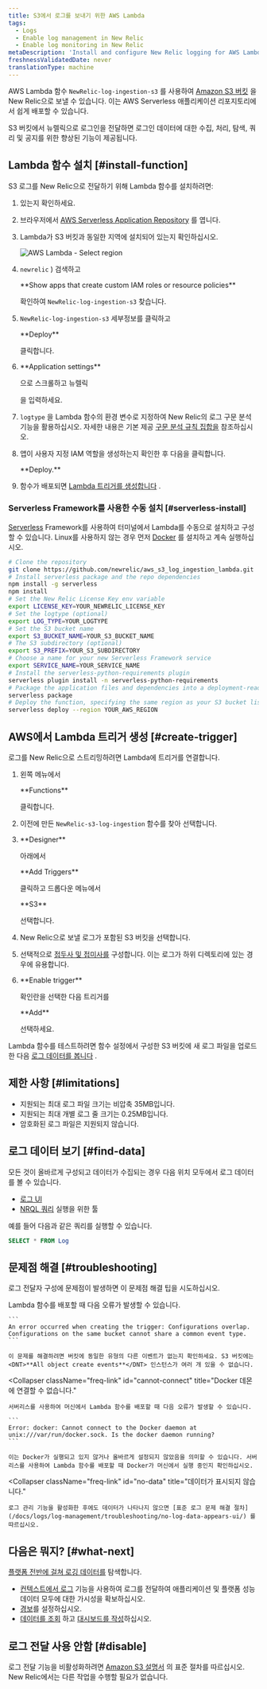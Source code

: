 ```yaml
---
title: S3에서 로그를 보내기 위한 AWS Lambda
tags:
  - Logs
  - Enable log management in New Relic
  - Enable log monitoring in New Relic
metaDescription: 'Install and configure New Relic logging for AWS Lambda with S3, so you can use enhanced log management capabilities.'
freshnessValidatedDate: never
translationType: machine
---
```


AWS Lambda 함수 `NewRelic-log-ingestion-s3` 를 사용하여 [Amazon S3 버킷](https://aws.amazon.com/s3/) 을 New Relic으로 보낼 수 있습니다. 이는 AWS Serverless 애플리케이션 리포지토리에서 쉽게 배포할 수 있습니다.

S3 버킷에서 뉴렐릭으로 로그인을 전달하면 로그인 데이터에 대한 수집, 처리, 탐색, 쿼리 및 공지를 위한 향상된 <InlinePopover type="logs"/>기능이 제공됩니다.

## Lambda 함수 설치 [#install-function]

S3 로그를 New Relic으로 전달하기 위해 Lambda 함수를 설치하려면:

1. <InlinePopover type="licenseKey"/>

   있는지 확인하세요.

2. 브라우저에서 [AWS Serverless Application Repository](https://serverlessrepo.aws.amazon.com/applications) 를 엽니다.

3. Lambda가 S3 버킷과 동일한 지역에 설치되어 있는지 확인하십시오.

   <img
     title="AWS Lambda - Select region"
     alt="AWS Lambda - Select region"
     src="/images/serverless_screenshot-crop_AWS-Lambda-select-region.webp"
   />

4. `newrelic` ) 검색하고

   <DNT>
     **Show apps that create custom IAM roles or resource policies**
   </DNT>

   확인하여 `NewRelic-log-ingestion-s3` 찾습니다.

5. `NewRelic-log-ingestion-s3` 세부정보를 클릭하고

   <DNT>
     **Deploy**
   </DNT>

   클릭합니다.

6. <DNT>
     **Application settings**
   </DNT>

   으로 스크롤하고 뉴렐릭

   <InlinePopover type="licenseKey"/>

   을 입력하세요.

7. `logtype` 을 Lambda 함수의 환경 변수로 지정하여 New Relic의 로그 구문 분석 기능을 활용하십시오. 자세한 내용은 기본 제공 [구문 분석 규칙 집합을](/docs/logs/new-relic-logs/ui-data/new-relic-logs-parsing-built-rules-custom-parsing#built-in-rules) 참조하십시오.

8. 앱이 사용자 지정 IAM 역할을 생성하는지 확인한 후 다음을 클릭합니다.

   <DNT>
     **Deploy.**
   </DNT>

9. 함수가 배포되면 [Lambda 트리거를 생성합니다](#create-trigger) .

### Serverless Framework를 사용한 수동 설치 [#serverless-install]

[Serverless](https://www.npmjs.com/package/serverless) Framework를 사용하여 터미널에서 Lambda를 수동으로 설치하고 구성할 수 있습니다. Linux를 사용하지 않는 경우 먼저 [Docker](https://docs.docker.com/get-docker/) 를 설치하고 계속 실행하십시오.

```bash
# Clone the repository
git clone https://github.com/newrelic/aws_s3_log_ingestion_lambda.git
# Install serverless package and the repo dependencies
npm install -g serverless
npm install
# Set the New Relic License Key env variable
export LICENSE_KEY=YOUR_NEWRELIC_LICENSE_KEY
# Set the logtype (optional)
export LOG_TYPE=YOUR_LOGTYPE
# Set the S3 bucket name
export S3_BUCKET_NAME=YOUR_S3_BUCKET_NAME
# The S3 subdirectory (optional)
export S3_PREFIX=YOUR_S3_SUBDIRECTORY
# Choose a name for your new Serverless Framework service
export SERVICE_NAME=YOUR_SERVICE_NAME
# Install the serverless-python-requirements plugin
serverless plugin install -n serverless-python-requirements
# Package the application files and dependencies into a deployment-ready file for deployment
serverless package
# Deploy the function, specifying the same region as your S3 bucket listed above
serverless deploy --region YOUR_AWS_REGION
```

## AWS에서 Lambda 트리거 생성 [#create-trigger]

로그를 New Relic으로 스트리밍하려면 Lambda에 트리거를 연결합니다.

1. 왼쪽 메뉴에서

   <DNT>
     **Functions**
   </DNT>

   클릭합니다.

2. 이전에 만든 `NewRelic-s3-log-ingestion` 함수를 찾아 선택합니다.

3. <DNT>
     **Designer**
   </DNT>

   아래에서

   <DNT>
     **Add Triggers**
   </DNT>

   클릭하고 드롭다운 메뉴에서

   <DNT>
     **S3**
   </DNT>

   선택합니다.

4. New Relic으로 보낼 로그가 포함된 S3 버킷을 선택합니다.

5. 선택적으로 [접두사 및 접미사를](https://aws.amazon.com/blogs/compute/amazon-s3-adds-prefix-and-suffix-filters-for-lambda-function-triggering/) 구성합니다. 이는 로그가 하위 디렉토리에 있는 경우에 유용합니다.

6. <DNT>
     **Enable trigger**
   </DNT>

   확인란을 선택한 다음 트리거를

   <DNT>
     **Add**
   </DNT>

   선택하세요.

Lambda 함수를 테스트하려면 함수 설정에서 구성한 S3 버킷에 새 로그 파일을 업로드한 다음 [로그 데이터를 봅니다](#find-data) .

<InstallFeedback/>

## 제한 사항 [#limitations]

* 지원되는 최대 로그 파일 크기는 비압축 35MB입니다.
* 지원되는 최대 개별 로그 줄 크기는 0.25MB입니다.
* 암호화된 로그 파일은 지원되지 않습니다.

## 로그 데이터 보기 [#find-data]

모든 것이 올바르게 구성되고 데이터가 수집되는 경우 다음 위치 모두에서 로그 데이터를 볼 수 있습니다.

* [로그 UI](https://one.newrelic.com/launcher/logger.log-launcher)
* [NRQL 쿼리](/docs/chart-builder/use-chart-builder/choose-data/use-advanced-nrql-mode-specify-data) 실행을 위한 툴

예를 들어 다음과 같은 쿼리를 실행할 수 있습니다.

```sql
SELECT * FROM Log
```

## 문제점 해결 [#troubleshooting]

로그 전달자 구성에 문제점이 발생하면 이 문제점 해결 팁을 시도하십시오.

<CollapserGroup>
  <Collapser
    className="freq-link"
    id="config-overlap"
    title="구성 중복"
  >
    Lambda 함수를 배포할 때 다음 오류가 발생할 수 있습니다.

    ```
    An error occurred when creating the trigger: Configurations overlap. Configurations on the same bucket cannot share a common event type.
    ```

    이 문제를 해결하려면 버킷에 동일한 유형의 다른 이벤트가 없는지 확인하세요. S3 버킷에는 <DNT>**All object create events**</DNT> 인스턴스가 여러 개 있을 수 없습니다.
  </Collapser>

  <Collapser
    className="freq-link"
    id="cannot-connect"
    title="Docker 데몬에 연결할 수 없습니다."
  >
    서버리스를 사용하여 머신에서 Lambda 함수를 배포할 때 다음 오류가 발생할 수 있습니다.

    ```
    Error: docker: Cannot connect to the Docker daemon at unix:///var/run/docker.sock. Is the docker daemon running?
    ```

    이는 Docker가 실행되고 있지 않거나 올바르게 설정되지 않았음을 의미할 수 있습니다. 서버리스를 사용하여 Lambda 함수를 배포할 때 Docker가 머신에서 실행 중인지 확인하십시오.
  </Collapser>

  <Collapser
    className="freq-link"
    id="no-data"
    title="데이터가 표시되지 않습니다."
  >
    로그 관리 기능을 활성화한 후에도 데이터가 나타나지 않으면 [표준 로그 문제 해결 절차](/docs/logs/log-management/troubleshooting/no-log-data-appears-ui/) 를 따르십시오.
  </Collapser>
</CollapserGroup>

## 다음은 뭐지? [#what-next]

[플랫폼 전반에 걸쳐 로깅 데이터를](/docs/logs/log-management/ui-data/use-logs-ui/) 탐색합니다.

* [컨텍스트에서 로그](/docs/logs/enable-log-management-new-relic/configure-logs-context/configure-logs-context-apm-agents/) 기능을 사용하여 로그를 전달하여 애플리케이션 및 플랫폼 성능 데이터 모두에 대한 가시성을 확보하십시오.
* [경보](/docs/alerts-applied-intelligence/new-relic-alerts/alert-conditions/create-alert-conditions/)를 설정하십시오.
* [데이터를 조회](/docs/query-your-data/explore-query-data/get-started/introduction-querying-new-relic-data/) 하고 [대시보드를 작성](/docs/query-your-data/explore-query-data/dashboards/introduction-dashboards/)하십시오.

## 로그 전달 사용 안함 [#disable]

로그 전달 기능을 비활성화하려면 [Amazon S3 설명서](https://aws.amazon.com/s3/) 의 표준 절차를 따르십시오. New Relic에서는 다른 작업을 수행할 필요가 없습니다.
